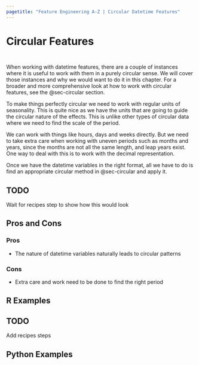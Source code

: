 ```yaml
---
pagetitle: "Feature Engineering A-Z | Circular Datetime Features"
---
```


# Circular Features {#sec-datetime-circular}

::: {style="visibility: hidden; height: 0px;"}
## Circular Features
:::

When working with datetime features, there are a couple of instances where it is useful to work with them in a purely circular sense. We will cover those instances and why we would want to do it in this chapter. For a broader and more comprehensive look at how to work with circular features, see the @sec-circular section.

To make things perfectly circular we need to work with regular units of seasonality. This is quite nice as we have the units that are going to guide the circular nature of the effects. This is unlike other types of circular data where we need to find the scale of the period.

We can work with things like hours, days and weeks directly. But we need to take extra care when working with uneven periods such as months and years, since the months are not all the same length, and leap years exist. One way to deal with this is to work with the decimal representation.

Once we have the datetime variables in the right format, all we have to do is find an appropriate circular method in @sec-circular and apply it.

::: {.callout-caution}
# TODO

Wait for recipes step to show how this would look
:::

## Pros and Cons

### Pros

- The nature of datetime variables naturally leads to circular patterns

### Cons

- Extra care and work need to be done to find the right period

## R Examples

::: {.callout-caution}
# TODO

Add recipes steps
:::

## Python Examples

